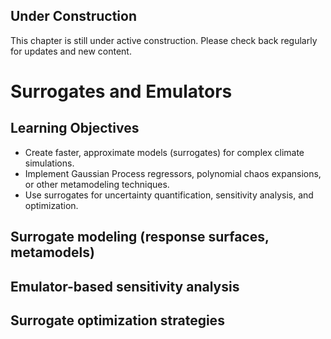 ::: {.callout-note}
## Under Construction
This chapter is still under active construction. Please check back regularly for updates and new content.
:::

# Surrogates and Emulators

## Learning Objectives {.unnumbered}

- Create faster, approximate models (surrogates) for complex climate simulations.
- Implement Gaussian Process regressors, polynomial chaos expansions, or other metamodeling techniques.
- Use surrogates for uncertainty quantification, sensitivity analysis, and optimization.

## Surrogate modeling (response surfaces, metamodels)

## Emulator-based sensitivity analysis

## Surrogate optimization strategies
